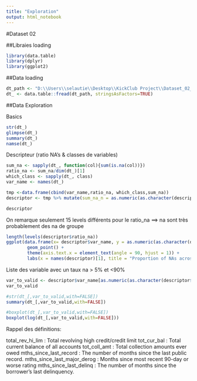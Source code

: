 ```yaml
---
title: "Exploration"
output: html_notebook
---
```

#Dataset 02

##Libraies loading

```r
library(data.table)
library(dplyr)
library(ggplot2)
```

##Data loading

```r
dt_path <- "D:\\Users\\selautie\\Desktop\\KickClub Project\\Dataset_02_LendingClub\\Transformed\\loan.csv"
dt_ <- data.table::fread(dt_path, stringsAsFactors=TRUE)

```

##Data Exploration

Basics

```r
str(dt_)
glimpse(dt_)
summary(dt_)
namse(dt_)
```

Descripteur (ratio NA's & classes de variables)
```r
sum_na <- sapply(dt_, function(col){sum(is.na(col))})
ratio_na <- sum_na/dim(dt_)[1]
which_class <- sapply(dt_, class)
var_name <- names(dt_)

tmp <-data.frame(cbind(var_name,ratio_na, which_class,sum_na))
descriptor <- tmp %>% mutate(sum_na_n = as.numeric(as.character(descriptor$sum_na))) %>% select(-sum_na) %>% arrange(ratio_na)

descriptor
```
On remarque seulement 15 levels différents pour le ratio_na ==> na sont très probablement des na de groupe

```r
length(levels(descriptor$ratio_na))
ggplot(data.frame(x= descriptor$var_name, y = as.numeric(as.character(descriptor$ratio_na))), aes(x=reorder(x, y),y=y, col=which_class))+
        geom_point() +
        theme(axis.text.x = element_text(angle = 90, hjust = 1)) +
        labs(x = names(descriptor)[1], title = "Proportion of NAs across variables")
```
Liste des variable avec un taux na > 5% et <90%
```r
var_to_valid <- descriptor$var_name[as.numeric(as.character(descriptor$ratio_na))>0.05 & as.numeric(as.character(descriptor$ratio_na))<0.9]
var_to_valid
```


```r
#str(dt_[,var_to_valid,with=FALSE])
summary(dt_[,var_to_valid,with=FALSE])
```
```r
#boxplot(dt_[,var_to_valid,with=FALSE])
boxplot(log(dt_[,var_to_valid,with=FALSE]))
```
Rappel des définitions: 

total_rev_hi_lim            :   Total revolving high credit/credit limit
tot_cur_bal	                :   Total current balance of all accounts
tot_coll_amt	              :   Total collection amounts ever owed
mths_since_last_record	    :   The number of months since the last public record.
mths_since_last_major_derog	:   Months since most recent 90-day or worse rating
mths_since_last_delinq	    :   The number of months since the borrower's last delinquency.

